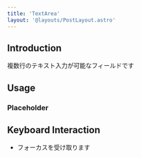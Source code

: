 ```yaml
---
title: 'TextArea'
layout: '@layouts/PostLayout.astro'
---
```



## Introduction

複数行のテキスト入力が可能なフィールドです

## Usage

<Label />

### Placeholder

<Placeholder />

## Keyboard Interaction

- フォーカスを受け取ります
